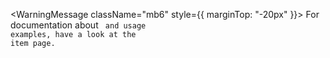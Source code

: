 
<WarningMessage className="mb6" style={{ marginTop: "-20px" }}>
    For documentation about <code children="<Select.Item />" /> and usage examples, have a look at the <Link href="?path=/docs/components-select-item--text">item page</Link>.
</WarningMessage>
